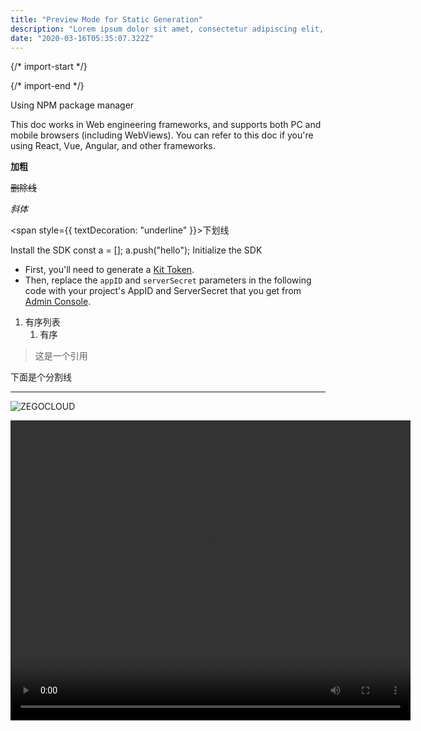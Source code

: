 ```yaml
---
title: "Preview Mode for Static Generation"
description: "Lorem ipsum dolor sit amet, consectetur adipiscing elit, sed do eiusmod tempor incididunt ut labore et dolore magna aliqua. Praesent elementum facilisis leo vel fringilla est ullamcorper eget. At imperdiet dui accumsan sit amet nulla facilities morbi tempus."
date: "2020-03-16T05:35:07.322Z"
---
```


{/* import-start */}

{/* import-end */}

<H level="1" id="h-using-npm-package-manager">
  Using NPM package manager
</H>

This doc works in Web engineering frameworks, and supports both PC and mobile browsers (including WebViews). You can refer to this doc if you're using React, Vue, Angular, and other frameworks.

<strong>加粗</strong>

<del>删除线</del>

<em>斜体</em>

<span style={{ textDecoration: "underline" }}>下划线</span>

<H level="2" id="h-install-the-sdk">
  Install the SDK
</H>

<CodeBlock lang="js" focus="null" fileName="index.js">
  const a = []; a.push("hello");
</CodeBlock>

<H level="2" id="h-initialize-the-sdk">
  Initialize the SDK
</H>

- First, you'll need to generate a [Kit Token](https://docs.zegocloud.com/article/14741).
- Then, replace the `appID` and `serverSecret` parameters in the following code with your project's AppID and ServerSecret that you get from [Admin Console](https://console.zegocloud.com/project).

1. 有序列表
   1. 有序

> 这是一个引用

下面是个分割线

---

<Image
  src="https://www.zegocloud.com/_nuxt/img/img_solution_social@2x.822fd96.jpg"
  alt="ZEGOCLOUD"
  title="ZEGOCLOUD"
  inline="false"
/>

<Video
  src="https://www.youtube.com/embed/K5fj1Hn_P2g"
  start="0"
  width="640"
  height="480"
  type="youtube"
/>
